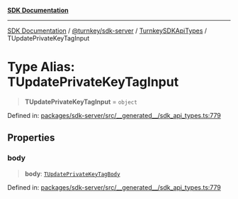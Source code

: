 [**SDK Documentation**](../../../../../README.mdx)

***

[SDK Documentation](../../../../../packages.mdx) / [@turnkey/sdk-server](../../../README.mdx) / [TurnkeySDKApiTypes](../README.mdx) / TUpdatePrivateKeyTagInput

# Type Alias: TUpdatePrivateKeyTagInput

> **TUpdatePrivateKeyTagInput** = `object`

Defined in: [packages/sdk-server/src/\_\_generated\_\_/sdk\_api\_types.ts:779](https://github.com/tkhq/sdk/blob/e1b1a69bdd608320aaf03cc2dbbf68dc0c52b28d/packages/sdk-server/src/__generated__/sdk_api_types.ts#L779)

## Properties

### body

> **body**: [`TUpdatePrivateKeyTagBody`](TUpdatePrivateKeyTagBody.mdx)

Defined in: [packages/sdk-server/src/\_\_generated\_\_/sdk\_api\_types.ts:779](https://github.com/tkhq/sdk/blob/e1b1a69bdd608320aaf03cc2dbbf68dc0c52b28d/packages/sdk-server/src/__generated__/sdk_api_types.ts#L779)
